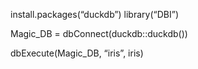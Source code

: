 install.packages("duckdb")
library("DBI")

Magic_DB = dbConnect(duckdb::duckdb())

dbExecute(Magic_DB, "iris", iris)